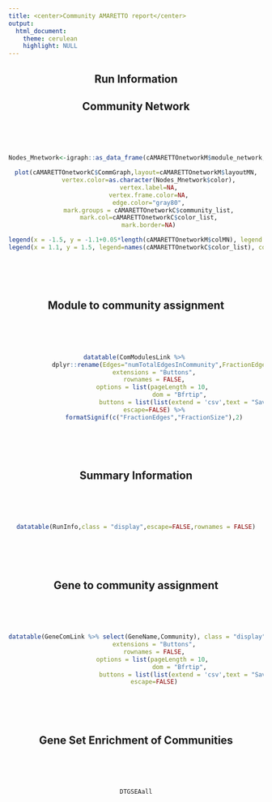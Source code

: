 ```yaml
---
title: <center>Community AMARETTO report</center>
output: 
  html_document:
    theme: cerulean
    highlight: NULL
---
```


<center>
## Run Information

## Community Network
<br><br><br>
```r
Nodes_Mnetwork<-igraph::as_data_frame(cAMARETTOnetworkM$module_network,what="vertices")

plot(cAMARETTOnetworkC$CommGraph,layout=cAMARETTOnetworkM$layoutMN,
       vertex.color=as.character(Nodes_Mnetwork$color),
       vertex.label=NA,
       vertex.frame.color=NA,
       edge.color="gray80",
       mark.groups = cAMARETTOnetworkC$community_list,
       mark.col=cAMARETTOnetworkC$color_list,
       mark.border=NA)

legend(x = -1.5, y = -1.1+0.05*length(cAMARETTOnetworkM$colMN), legend = names(cAMARETTOnetworkM$colMN), col = cAMARETTOnetworkM$colMN, pch=19, bty="n",ncol=ceiling(length(cAMARETTOnetworkM$colMN)/5))
legend(x = 1.1, y = 1.5, legend=names(cAMARETTOnetworkC$color_list), col=cAMARETTOnetworkC$color_list, pch=19, bty="n",cex=max(0.9,1/(1+0.02*length(cAMARETTOnetworkC$color_list))),ncol=ceiling(length(cAMARETTOnetworkC$color_list)/15))
```
<br><br><br>

## Module to community assignment
<br><br><br>
```r
datatable(ComModulesLink %>% 
            dplyr::rename(Edges="numTotalEdgesInCommunity",FractionEdges="fractEdgesInVsOut",FractionSize="CommsizeFrac"), class = "display",
          extensions = "Buttons",
          rownames = FALSE,
          options = list(pageLength = 10, 
                         dom = "Bfrtip", 
                         buttons = list(list(extend = 'csv',text = "Save CSV", title="ComModuleRelation"))),
          escape=FALSE) %>%
          formatSignif(c("FractionEdges","FractionSize"),2)
```
<br><br><br>

## Summary Information
<br><br><br>
```r
datatable(RunInfo,class = "display",escape=FALSE,rownames = FALSE)
```
<br><br><br>

## Gene to community assignment
<br><br><br>
```r
datatable(GeneComLink %>% select(GeneName,Community), class = "display",
          extensions = "Buttons",
          rownames = FALSE,
          options = list(pageLength = 10, 
                         dom = "Bfrtip", 
                         buttons = list(list(extend = 'csv',text = "Save CSV", title="ComGeneRelation"))),
          escape=FALSE)
```
<br><br><br>

## Gene Set Enrichment of Communities
<br><br><br>
```r
DTGSEAall
```
<br><br><br>

</center>